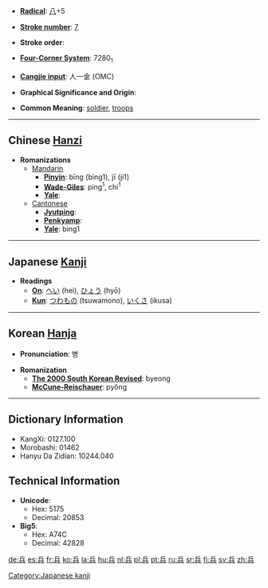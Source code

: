 * '''[[Wiktionary:Chinese radical index| Radical]]''': [[Wiktionary:Chinese radical index 八|八]]+5

* '''[[Wiktionary:Chinese total strokes index|Stroke number]]''': [[Wiktionary:Chinese total strokes index 7|7]]

* '''Stroke order''': 

* '''[[Wiktionary:Chinese four corner index|Four-Corner System]]''': 7280<sub>1</sub>

* '''[[Wiktionary:Chinese Cangjie index|Cangjie input]]''': 人一金 (OMC)

* '''Graphical Significance and Origin''': 

* '''Common Meaning''': [[soldier]], [[troops]]

----

== Chinese [[Hanzi]] ==

* '''Romanizations'''
** [[Mandarin]]
*** '''[[Pinyin]]''': bīng (bing1), jī (ji1)
*** '''[[Wade-Giles]]''': ping<sup>1</sup>, chi<sup>1</sup>
*** '''[[Yale]]''': 
**[[Cantonese]]
***'''[[Jyutping]]''':
***'''[[Penkyamp]]''': 
***'''[[Yale]]''': bing1

----

== Japanese [[Kanji]] ==

* '''Readings'''
** '''[[On]]''': [[へい]] (hei), [[ひょう]] (hyō)
** '''[[Kun]]''': [[つわもの]] (tsuwamono), [[いくさ]] (ikusa)

[[Category:Japanese kanji]]
----

== Korean [[Hanja]] ==

* '''Pronunciation''': 병

* '''Romanization'''
** '''[[The 2000 South Korean Revised Romanization|The 2000 South Korean Revised]]''': byeong
** '''[[McCune-Reischauer]]''': pyŏng

----

== Dictionary Information ==

* KangXi: 0127.100
* Morobashi: 01462
* Hanyu Da Zidian: 10244.040

== Technical Information ==

* '''Unicode''':
** Hex: 5175
** Decimal: 20853
* '''Big5''':
** Hex: A74C
** Decimal: 42828

[[de:兵]]
[[es:兵]]
[[fr:兵]]
[[ko:兵]]
[[la:兵]]
[[hu:兵]]
[[nl:兵]]
[[pl:兵]]
[[pt:兵]]
[[ru:兵]]
[[sr:兵]]
[[fi:兵]]
[[sv:兵]]
[[zh:兵]]